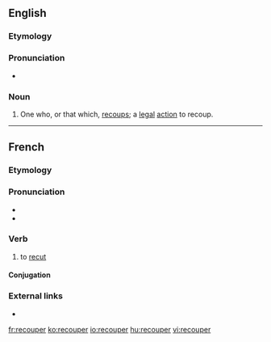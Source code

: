 ==English==

===Etymology===
{{suffix|recoup|er|lang=en}}

===Pronunciation===
* {{rhymes|uːpə(ɹ)|lang=en}}

===Noun===
{{en-noun}}

# One who, or that which, [[recoup]]s; a [[legal]] [[action]] to recoup.

----

==French==

===Etymology===
{{prefix|re|couper|lang=fr}}

===Pronunciation===
* {{IPA|/ʁə.ku.pe/|lang=fr}}
* {{homophones|lang=fr|recoupai|recoupez|recoupé|recoupée|recoupées|recoupés}}

===Verb===
{{fr-verb}}

# {{label|fr|transitive}} to [[recut]]

====Conjugation====
{{fr-conj-auto}}

===External links===
* {{R:TLFi}}

[[fr:recouper]]
[[ko:recouper]]
[[io:recouper]]
[[hu:recouper]]
[[vi:recouper]]